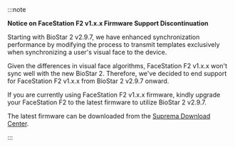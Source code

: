 :::note

**Notice on FaceStation F2 v1.x.x Firmware Support Discontinuation**

Starting with BioStar 2 v2.9.7, we have enhanced synchronization performance by modifying the process to transmit templates exclusively when synchronizing a user's visual face to the device.

Given the differences in visual face algorithms, FaceStation F2 v1.x.x won't sync well with the new BioStar 2. Therefore, we've decided to end support for FaceStation F2 v1.x.x from BioStar 2 v2.9.7 onward.

If you are currently using FaceStation F2 v1.x.x firmware, kindly upgrade your FaceStation F2 to the latest firmware to utilize BioStar 2 v2.9.7.

The latest firmware can be downloaded from the [Suprema Download Center](https://download.supremainc.com).

:::